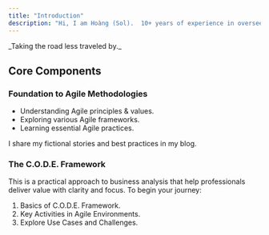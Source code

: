 ```yaml
---
title: "Introduction"
description: "Hi, I am Hoàng (Sol).  10+ years of experience in overseeing software development team delivering values to businesses🥋. In this module, I will shared an Agile Business Analysis training in which I introduce specific use cases and challenges to give you insights into how to be a more effective business analyst in Agile environments."
---
```


<Note>
  _Taking the road less traveled by._
</Note>

## Core Components

### Foundation to Agile Methodologies

- Understanding Agile principles & values.
- Exploring various Agile frameworks.
- Learning essential Agile practices.

<Card title="Hoang Sol's Blog" icon="file-pen" iconType="regular" href="https://hoangsol.com">
  I share my fictional stories and best practices in my blog.
</Card>

### The C.O.D.E. Framework

This is a practical approach to business analysis that help professionals deliver value with clarity and focus. To begin your journey:

1. Basics of C.O.D.E. Framework.
2. Key Activities in Agile Environments.
3. Explore Use Cases and Challenges.